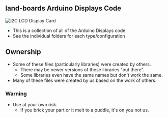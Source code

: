== land-boards Arduino Displays Code ==

<img src="http://land-boards.com/blwiki/images/d/dc/TFT_LCD_1P8IN.JPG" alt="I2C LCD Display Card"></img>

* This is a collection of all of the Arduino Displays code
* See the individual folders for each type/configuration

== Ownership ==

* Some of these files (particularly libraries) were created by others.
** There may be newer versions of these libraries "out there".
** Some libraries even have the same names but don't work the same.
* Many of these files were created by us based on the work of others.

=== Warning ===

* Use at your own risk.
** If you brick your part or it melt to a puddle, it's on you not us.
